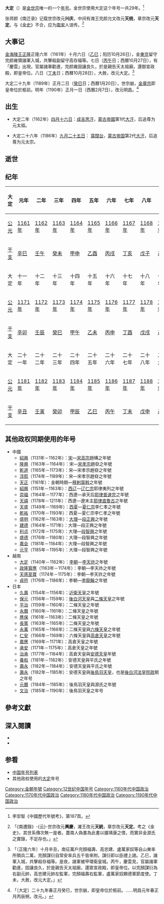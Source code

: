 {{Eranamebox|年号= 大定
|起讫时间= 1161年十月－1189年
|政权= [[金朝|金朝]]
|帝王= [[金世宗|金世宗]]完颜雍
|历时= 29年
|timeline= <timeline>
ImageSize  = width:200 height:50
PlotArea   = width:180 height:30 left:10 bottom:20
TimeAxis   = orientation:horizontal
DateFormat = yyyy
Period     = from:1115 till:1234
AlignBars  = early
ScaleMajor = increment:119 start:1115
Colors =
  id:canvas value:rgb(1,1,0.85)
BackgroundColors = canvas:canvas
PlotData =
  width:15 color:black
  bar:era from:start till:end
  bar:era from:1161 till:1189 color:green
  bar:era from:1161 till:1189 color:red
</timeline>
|说明= <span style="color: red">大定</span>在金及<span style="color: red">金世宗时期</span>的位置
}}
'''大定'''（{{kj|1161年|十月|1189年|}}）是[[金世宗|金世宗]]唯一的一个[[年号|年号]]。金世宗使用大定这个年号一共29年。<ref>李崇智《中國歷代年號考》，第187頁。</ref>

张师颜《南迁录》记载世宗改元'''兴庆'''，中间有潍王完颜允文改元'''天统'''，章宗改元'''天定'''。与《[[金史|金史]]》不合，应为[[南宋|南宋]]人误传。<ref>{{cite wikisource|title=歷代建元考八|last=鍾淵映|wslink=zh:厯代建元考_(四庫全書本)/卷08}}「《南遷錄》-{云}-世宗改元'''興慶'''，濰王改元'''天統'''，章宗改元'''天定'''。考之《金史》，其世系傳次無一是者。蓋南人偽書為此書以攄靖康之憤，而實非金源氏之實錄，不足存也。」</ref>

==大事记==
[[完顏亮|金海陵王]][[正隆|正隆]]正隆六年（1161年）十月六日（[[乙巳|乙巳]]；阳历10月26日），金[[辽阳府|東京]]留守完颜雍領諸軍入城，共擊殺副留守高存福等。七日（[[丙午|丙午]]日；西曆10月27日），有「慶雲」出現，官屬諸軍勸進，完颜雍固讓良久，於是親告天太祖廟，還御宣政殿，即皇帝位。八日（[[丁未|丁未]]日；西曆10月28日），大赦，改元大定。<ref>{{cite wikisource|title=金史本紀第六世宗上|last=脫脫|wslink=zh:金史/卷6}}「〔正隆六年〕十月辛丑，南征萬戶完顏福壽、高忠建、盧萬家奴等自山東率所領兵二萬，完顏謀衍自常安率兵五千皆來附。謀衍即以臣禮上謁。乙巳，諸軍入城，共擊殺存福等。是夜，諸軍被甲環衛皇城。丙午，慶雲見，官屬諸軍勸進，固讓良久，於是親告天太祖廟，還禦宣政殿，即皇帝位。以完顏謀衍為右副元帥，高忠建元帥左監軍，完顏福壽右監軍，盧萬家奴顯德軍節度使。丁未，大赦，改元大定。」</ref>

大定二十九年（1189年）正月二日（[[癸巳|癸巳]]日；西曆1月20日），世宗崩，[[金章宗|金章宗]]即皇帝位於柩前。明年（1190年）正月一日（西曆2月7日），改元明昌。<ref>{{cite wikisource|title=金史本紀第九章宗一|last=脫脫|wslink=zh:金史/卷9}}「〔大定〕二十九年春正月癸巳，世宗崩，即皇帝位於柩前。……明昌元年春正月丙辰朔，改元。」</ref>

== 出生 ==
* 大定二年（1162年）[[四月十六日|四月十六日]]：[[成吉思汗|成吉思汗]]，[[蒙古帝國|蒙古帝國]]第1代[[可汗|大汗]]，后追尊为元太祖。

* 大定二十六年（1186年）[[九月二十五日|九月二十五日]]： [[窩闊台|窩闊台]]，[[蒙古帝国|蒙古帝国]]第2代[[可汗|大汗]]，后追尊为元太宗。

==逝世==
==纪年==
{| class="wikitable"  style="text-align:center;"
!大定!!元年!!二年!!三年!!四年!!五年!!六年!!七年!!八年!!九年!!十年
|-
![[公元|公元]]
|[[1161年|1161年]]||[[1162年|1162年]]||[[1163年|1163年]]||[[1164年|1164年]]||[[1165年|1165年]]||[[1166年|1166年]]||[[1167年|1167年]]||[[1168年|1168年]]||[[1169年|1169年]]||[[1170年|1170年]]
|-
![[干支|干支]]
|[[辛巳|辛巳]]||[[壬午|壬午]]||[[癸未|癸未]]||[[甲申|甲申]]||[[乙酉|乙酉]]||[[丙戌|丙戌]]||[[丁亥|丁亥]]||[[戊子|戊子]]||[[己丑|己丑]]||[[庚寅|庚寅]]
|-
!大定!!十一年!!十二年!!十三年!!十四年!!十五年!!十六年!!十七年!!十八年!!十九年!!二十年
|-
![[公元|公元]]
|[[1171年|1171年]]||[[1172年|1172年]]||[[1173年|1173年]]||[[1174年|1174年]]||[[1175年|1175年]]||[[1176年|1176年]]||[[1177年|1177年]]||[[1178年|1178年]]||[[1179年|1179年]]||[[1180年|1180年]]
|-
![[干支|干支]]
|[[辛卯|辛卯]]||[[壬辰|壬辰]]||[[癸巳|癸巳]]||[[甲午|甲午]]||[[乙未|乙未]]||[[丙申|丙申]]||[[丁酉|丁酉]]||[[戊戌|戊戌]]||[[己亥|己亥]]||[[庚子|庚子]]
|-
!大定!!二十一年!!二十二年!!二十三年!!二十四年!!二十五年!!二十六年!!二十七年!!二十八年!!二十九年
|-
![[公元|公元]]
|[[1181年|1181年]]||[[1182年|1182年]]||[[1183年|1183年]]||[[1184年|1184年]]||[[1185年|1185年]]||[[1186年|1186年]]||[[1187年|1187年]]||[[1188年|1188年]]||[[1189年|1189年]]
|-
![[干支|干支]]
|[[辛丑|辛丑]]||[[壬寅|壬寅]]||[[癸卯|癸卯]]||[[甲辰|甲辰]]||[[乙巳|乙巳]]||[[丙午|丙午]]||[[丁未|丁未]]||[[戊申|戊申]]||[[己酉|己酉]]
|}

==其他政权同期使用的年号==
*中國
**[[紹興_(南宋)|紹興]]（1131年－1162年）：[[南宋|宋]]—[[宋高宗|宋高宗]]趙構之年號
**[[隆興|隆興]]（1163年－1164年）：宋—[[宋孝宗|宋孝宗]]趙昚之年號
**[[乾道_(南宋)|乾道]]（1165年－1173年）：宋—宋孝宗趙昚之年號
**[[淳熙|淳熙]]（1174年－1189年）：宋—宋孝宗趙昚之年號
**[[天正_(移剌窩斡)|天正]]（1161年）：金朝時期—[[移剌窩斡|移剌窩斡]]之年號
**[[绍兴_(西辽)|紹興]]（1151年－1163年）：[[西辽|西辽]]—[[辽仁宗|辽仁宗]]耶律夷列之年號
**[[崇福|崇福]]（1164年－1177年）：西遼—承天后[[耶律普速完|耶律普速完]]之年號
**[[天禧_(西辽)|天禧]]（1178年－1211年）：西遼—遼末主[[耶律直魯古|耶律直魯古]]之年號
**[[天盛_(西夏)|天盛]]（1149年－1169年）：[[西夏|西夏]]—[[夏仁宗|夏仁宗]]李仁孝之年號
**[[乾祐_(西夏)|乾祐]]（1170年－1193年）：西夏—夏仁宗李仁孝之年號
**[[盛明|盛明]]（1162年－1163年）：[[大理國|大理]]—[[段正興|段正興]]之年號
**[[建德_(大理)|建德]]（1164年－1171年）：大理—段正興之年號
**[[利贞|利贞]]（1172年－1175年）：大理—[[段智興|段智興]]之年號
**[[盛德_(大理)|盛德]]（1176年－1180年）：大理—段智興之年號
**[[嘉会|嘉会]]（1181年－1184年）：大理—段智興之年號
**[[元亨_(大理)|元亨]]（1185年－1195年）：大理—段智興之年號
*越南
**[[大定_(越南)|大定]]（1140年－1162年）：[[李朝_(越南)|李朝]]—[[李英宗|李天祚]]之年號
**[[政隆寳應|政隆寳應]]（1163年－1174年）：李朝—李天祚之年號
**[[天感至寶|天感至寶]]（1174年－1175年）：李朝—李天祚之年號
**[[貞符|貞符]]（1176年－1186年）：李朝—[[李高宗|李龍翰]]之年號
*日本
**[[久壽|久壽]]（1154年－1156年）：[[近衛天皇|近衛天皇]]之年號
**[[保元|保元]]（1156年－1159年）：[[後白河天皇|後白河天皇]]與[[二條天皇|二條天皇]]之年號
**[[平治_(日本)|平治]]（1159年－1160年）：二條天皇之年號
**[[永曆_(日本)|永曆]]（1160年－1161年）：二條天皇之年號
**[[應保|應保]]（1161年－1163年）：二條天皇之年號
**[[長寬|長寬]]（1163年－1165年）：二條天皇之年號
**[[永萬|永萬]]（1165年－1166年）：二條天皇與[[六條天皇|六條天皇]]之年號
**[[仁安_(日本)|仁安]]（1166年－1169年）：六條天皇與[[高倉天皇|高倉天皇]]之年號
**[[嘉應_(日本)|嘉應]]（1169年－1171年）：高倉天皇之年號
**[[承安_(日本)|承安]]（1171年－1175年）：高倉天皇之年號
**[[治承|治承]]（1177年－1184年）：高倉天皇與[[安德天皇|安德天皇]]年號
**[[養和|養和]]（1181年－1182年）：安德天皇與平氏之年號
**[[壽永|壽永]]（1182年－1184年）：安德天皇與平氏之年號
**[[壽永|壽永]]（1182年－1185年）：安德天皇與[[後鳥羽天皇|後鳥羽天皇]]，也是[[後白河天皇|後白河法皇]][[院政|院政]]期之年号
**[[元曆|元曆]]（1184年－1185年）：後鳥羽天皇與源氏之年號
**[[文治_(日本)|文治]]（1185年－1190年）：後鳥羽天皇之年号

==參考文獻==
{{Reflist}}

==深入閱讀==
<div>
*{{Cite book|author=李崇智|title=中國歷代年號考|date=2004年12月|publisher=中華書局|location=北京|isbn=7101025129}}
*{{Cite book|author=鄧洪波|title=東亞歷史年表|format=pdf|url=http://www.eastasia.ntu.edu.tw/chinese/05_a04.htm|date=2005年3月|publisher=國立臺灣大學東亞經典與文化研究計劃|location=臺北|isbn=9789860005189|access-date=2022-01-03|archive-date=2007-08-25|archive-url=https://web.archive.org/web/20070825002742/http://www.eastasia.ntu.edu.tw/chinese/05_a04.htm|dead-url=no}}
</div>

==参看==
*[[中国年号列表#金朝|中国年号列表]]
*其他政权使用的[[大定|大定]]年号

{{年号|[[正隆|正隆]]|[[中国年号列表|金朝年号]]|[[明昌|明昌]]}}
{{金朝年号}}

[[Category:金朝年號|Category:金朝年號]]
[[Category:12世纪中国年号|Category:12世纪中国年号]]
[[Category:1160年代中国政治|Category:1160年代中国政治]]
[[Category:1170年代中国政治|Category:1170年代中国政治]]
[[Category:1180年代中国政治|Category:1180年代中国政治]]
[[Category:1190年代中国政治|Category:1190年代中国政治]]
